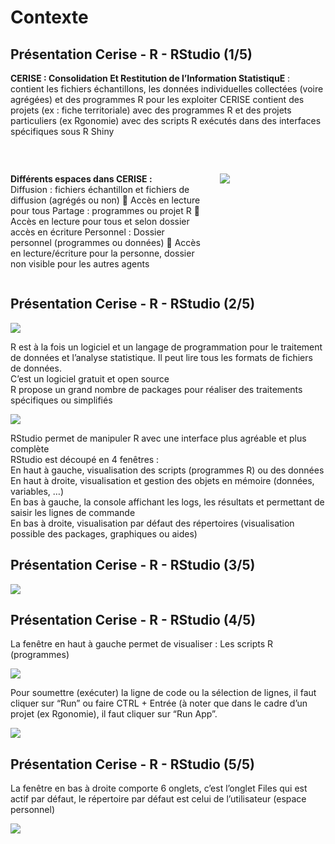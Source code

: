# Contexte {.backgroundTitre}

## Présentation Cerise - R - RStudio (1/5)

**CERISE : Consolidation Et Restitution de l’Information StatistiquE** : contient les fichiers échantillons, les données individuelles collectées (voire agrégées) et des programmes R pour les exploiter CERISE contient des projets (ex : fiche territoriale) avec des programmes R et des projets particuliers (ex Rgonomie) avec des scripts R exécutés dans des interfaces spécifiques sous R Shiny
 
 <br>
 
::: columns
::: {.column width="65%"}
**Différents espaces dans CERISE :**  
Diffusion : fichiers échantillon et fichiers de diffusion (agrégés ou non)  Accès en lecture pour tous
Partage : programmes ou projet R  Accès en lecture pour tous et selon dossier accès en écriture
Personnel : Dossier personnel (programmes ou données)  Accès en lecture/écriture pour la personne, dossier non visible pour les autres agents
:::

::: {.column width="35%"}
![](img/espaces_cerise.png){fig-align="center"}
:::
:::

## Présentation Cerise - R - RStudio (2/5)

![](img/RLogo.png)

R est à la fois un logiciel et un langage de programmation pour le traitement de données et l’analyse statistique. Il peut lire tous les formats de fichiers de données.  
C’est un logiciel gratuit et open source  
R propose un grand nombre de packages pour réaliser des traitements spécifiques ou simplifiés  

![](img/RStudio_Logo.png)

RStudio permet de manipuler R avec une interface plus agréable et plus complète  
RStudio est découpé en 4 fenêtres :  
En haut à gauche, visualisation des scripts (programmes R) ou des données  
En haut à droite, visualisation et gestion des objets en mémoire (données, variables, …)  
En bas à gauche, la console affichant les logs, les résultats et permettant de saisir les lignes de commande  
En bas à droite, visualisation par défaut des répertoires (visualisation possible des packages, graphiques ou aides)  

## Présentation Cerise - R - RStudio (3/5)

![](img/RStudio_fenetres.png){fig-align="center"}

## Présentation Cerise - R - RStudio (4/5)

La fenêtre en haut à gauche permet de visualiser :
Les scripts R (programmes)

![](img/Viewer_RStudio.png){fig-align="center"}  


Pour soumettre (exécuter) la ligne de code ou la sélection de lignes, il faut cliquer sur "Run" ou faire CTRL + Entrée (à noter que dans le cadre d’un projet (ex Rgonomie), il faut cliquer sur "Run App".                    

![](img/Script_RStudio.png){fig-align="center"}

## Présentation Cerise - R - RStudio (5/5)

La fenêtre en bas à droite comporte 6 onglets, c’est l’onglet Files qui est actif par défaut, le répertoire par défaut est celui de l’utilisateur (espace personnel)

![](img/Acces_espaces.png){fig-align="center"}
